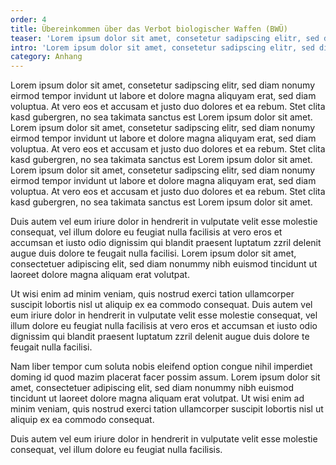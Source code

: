 ```yaml
---
order: 4
title: Übereinkommen über das Verbot biologischer Waffen (BWÜ)
teaser: 'Lorem ipsum dolor sit amet, consetetur sadipscing elitr, sed diam nonumy eirmod tempor invidunt ut labore et dolore magna aliquyam erat, sed diam voluptua. At vero eos et accusam et justo duo dolores et ea rebum. Stet clita kasd gubergren, no sea takimata sanctus est Lorem ipsum dolor sit amet.'
intro: 'Lorem ipsum dolor sit amet, consetetur sadipscing elitr, sed diam nonumy eirmod tempor invidunt ut labore et dolore magna aliquyam erat, sed diam voluptua. At vero eos et accusam et justo duo dolores et ea rebum. Stet clita kasd gubergren, no sea takimata sanctus est.'
category: Anhang
---
```


<Leadin>Lorem ipsum dolor</Leadin> sit amet, consetetur sadipscing elitr, sed diam nonumy eirmod tempor invidunt ut labore et dolore magna aliquyam erat, sed diam voluptua. At vero eos et accusam et justo duo dolores et ea rebum. Stet clita kasd gubergren, no sea takimata sanctus est Lorem ipsum dolor sit amet. Lorem ipsum dolor sit amet, consetetur sadipscing elitr, sed diam nonumy eirmod tempor invidunt ut labore et dolore magna aliquyam erat, sed diam voluptua. At vero eos et accusam et justo duo dolores et ea rebum. Stet clita kasd gubergren, no sea takimata sanctus est Lorem ipsum dolor sit amet. Lorem ipsum dolor sit amet, consetetur sadipscing elitr, sed diam nonumy eirmod tempor invidunt ut labore et dolore magna aliquyam erat, sed diam voluptua. At vero eos et accusam et justo duo dolores et ea rebum. Stet clita kasd gubergren, no sea takimata sanctus est Lorem ipsum dolor sit amet.   

Duis autem vel eum iriure dolor in hendrerit in vulputate velit esse molestie consequat, vel illum dolore eu feugiat nulla facilisis at vero eros et accumsan et iusto odio dignissim qui blandit praesent luptatum zzril delenit augue duis dolore te feugait nulla facilisi. Lorem ipsum dolor sit amet, consectetuer adipiscing elit, sed diam nonummy nibh euismod tincidunt ut laoreet dolore magna aliquam erat volutpat.   

Ut wisi enim ad minim veniam, quis nostrud exerci tation ullamcorper suscipit lobortis nisl ut aliquip ex ea commodo consequat. Duis autem vel eum iriure dolor in hendrerit in vulputate velit esse molestie consequat, vel illum dolore eu feugiat nulla facilisis at vero eros et accumsan et iusto odio dignissim qui blandit praesent luptatum zzril delenit augue duis dolore te feugait nulla facilisi.   

Nam liber tempor cum soluta nobis eleifend option congue nihil imperdiet doming id quod mazim placerat facer possim assum. Lorem ipsum dolor sit amet, consectetuer adipiscing elit, sed diam nonummy nibh euismod tincidunt ut laoreet dolore magna aliquam erat volutpat. Ut wisi enim ad minim veniam, quis nostrud exerci tation ullamcorper suscipit lobortis nisl ut aliquip ex ea commodo consequat.   

Duis autem vel eum iriure dolor in hendrerit in vulputate velit esse molestie consequat, vel illum dolore eu feugiat nulla facilisis.   
